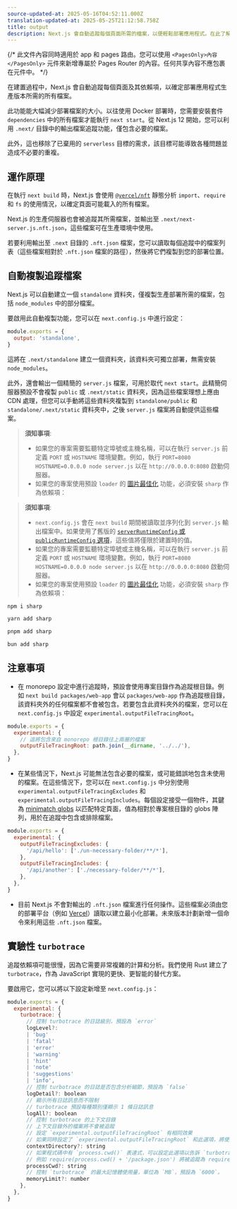 ```yaml
---
source-updated-at: 2025-05-16T04:52:11.000Z
translation-updated-at: 2025-05-25T21:12:58.758Z
title: output
description: Next.js 會自動追蹤每個頁面所需的檔案，以便輕鬆部署應用程式。在此了解其運作原理。
---
```


{/* 此文件內容同時適用於 app 和 pages 路由。您可以使用 `<PagesOnly>內容</PagesOnly>` 元件來新增專屬於 Pages Router 的內容。任何共享內容不應包裹在元件中。 */}

在建置過程中，Next.js 會自動追蹤每個頁面及其依賴項，以確定部署應用程式生產版本所需的所有檔案。

此功能能大幅減少部署檔案的大小。以往使用 Docker 部署時，您需要安裝套件 `dependencies` 中的所有檔案才能執行 `next start`。從 Next.js 12 開始，您可以利用 `.next/` 目錄中的輸出檔案追蹤功能，僅包含必要的檔案。

此外，這也移除了已棄用的 `serverless` 目標的需求，該目標可能導致各種問題並造成不必要的重複。

## 運作原理

在執行 `next build` 時，Next.js 會使用 [`@vercel/nft`](https://github.com/vercel/nft) 靜態分析 `import`、`require` 和 `fs` 的使用情況，以確定頁面可能載入的所有檔案。

Next.js 的生產伺服器也會被追蹤其所需檔案，並輸出至 `.next/next-server.js.nft.json`，這些檔案可在生產環境中使用。

若要利用輸出至 `.next` 目錄的 `.nft.json` 檔案，您可以讀取每個追蹤中的檔案列表（這些檔案相對於 `.nft.json` 檔案的路徑），然後將它們複製到您的部署位置。

## 自動複製追蹤檔案

Next.js 可以自動建立一個 `standalone` 資料夾，僅複製生產部署所需的檔案，包括 `node_modules` 中的部分檔案。

要啟用此自動複製功能，您可以在 `next.config.js` 中進行設定：

```js filename="next.config.js"
module.exports = {
  output: 'standalone',
}
```

這將在 `.next/standalone` 建立一個資料夾，該資料夾可獨立部署，無需安裝 `node_modules`。

此外，還會輸出一個精簡的 `server.js` 檔案，可用於取代 `next start`。此精簡伺服器預設不會複製 `public` 或 `.next/static` 資料夾，因為這些檔案理想上應由 CDN 處理，但您可以手動將這些資料夾複製到 `standalone/public` 和 `standalone/.next/static` 資料夾中，之後 `server.js` 檔案將自動提供這些檔案。

<AppOnly>

> **須知事項**:
>
> - 如果您的專案需要監聽特定埠號或主機名稱，可以在執行 `server.js` 前定義 `PORT` 或 `HOSTNAME` 環境變數。例如，執行 `PORT=8080 HOSTNAME=0.0.0.0 node server.js` 以在 `http://0.0.0.0:8080` 啟動伺服器。
> - 如果您的專案使用預設 `loader` 的 [圖片最佳化](/docs/app/building-your-application/optimizing/images) 功能，必須安裝 `sharp` 作為依賴項：

</AppOnly>

<PagesOnly>

> **須知事項**:
>
> - `next.config.js` 會在 `next build` 期間被讀取並序列化到 `server.js` 輸出檔案中。如果使用了舊版的 [`serverRuntimeConfig` 或 `publicRuntimeConfig` 選項](/docs/pages/api-reference/next-config-js/runtime-configuration)，這些值將僅限於建置時的值。
> - 如果您的專案需要監聽特定埠號或主機名稱，可以在執行 `server.js` 前定義 `PORT` 或 `HOSTNAME` 環境變數。例如，執行 `PORT=8080 HOSTNAME=0.0.0.0 node server.js` 以在 `http://0.0.0.0:8080` 啟動伺服器。
> - 如果您的專案使用預設 `loader` 的 [圖片最佳化](/docs/pages/building-your-application/optimizing/images) 功能，必須安裝 `sharp` 作為依賴項：

</PagesOnly>

```bash filename="Terminal"
npm i sharp
```

```bash filename="Terminal"
yarn add sharp
```

```bash filename="Terminal"
pnpm add sharp
```

```bash filename="Terminal"
bun add sharp
```

## 注意事項

- 在 monorepo 設定中進行追蹤時，預設會使用專案目錄作為追蹤根目錄。例如 `next build packages/web-app` 會以 `packages/web-app` 作為追蹤根目錄，該資料夾外的任何檔案都不會被包含。若要包含此資料夾外的檔案，您可以在 `next.config.js` 中設定 `experimental.outputFileTracingRoot`。

```js filename="packages/web-app/next.config.js"
module.exports = {
  experimental: {
    // 這將包含來自 monorepo 根目錄往上兩層的檔案
    outputFileTracingRoot: path.join(__dirname, '../../'),
  },
}
```

- 在某些情況下，Next.js 可能無法包含必要的檔案，或可能錯誤地包含未使用的檔案。在這些情況下，您可以在 `next.config.js` 中分別使用 `experimental.outputFileTracingExcludes` 和 `experimental.outputFileTracingIncludes`。每個設定接受一個物件，其鍵為 [minimatch globs](https://www.npmjs.com/package/minimatch) 以匹配特定頁面，值為相對於專案根目錄的 globs 陣列，用於在追蹤中包含或排除檔案。

```js filename="next.config.js"
module.exports = {
  experimental: {
    outputFileTracingExcludes: {
      '/api/hello': ['./un-necessary-folder/**/*'],
    },
    outputFileTracingIncludes: {
      '/api/another': ['./necessary-folder/**/*'],
    },
  },
}
```

- 目前 Next.js 不會對輸出的 `.nft.json` 檔案進行任何操作。這些檔案必須由您的部署平台（例如 [Vercel](https://vercel.com)）讀取以建立最小化部署。未來版本計劃新增一個命令來利用這些 `.nft.json` 檔案。

## 實驗性 `turbotrace`

追蹤依賴項可能很慢，因為它需要非常複雜的計算和分析。我們使用 Rust 建立了 `turbotrace`，作為 JavaScript 實現的更快、更智能的替代方案。

要啟用它，您可以將以下設定新增至 `next.config.js`：

```js filename="next.config.js"
module.exports = {
  experimental: {
    turbotrace: {
      // 控制 turbotrace 的日誌級別，預設為 `error`
      logLevel?:
      | 'bug'
      | 'fatal'
      | 'error'
      | 'warning'
      | 'hint'
      | 'note'
      | 'suggestions'
      | 'info',
      // 控制 turbotrace 的日誌是否包含分析細節，預設為 `false`
      logDetail?: boolean
      // 顯示所有日誌訊息而不限制
      // turbotrace 預設每種類別僅顯示 1 條日誌訊息
      logAll?: boolean
      // 控制 turbotrace 的上下文目錄
      // 上下文目錄外的檔案將不會被追蹤
      // 設定 `experimental.outputFileTracingRoot` 有相同效果
      // 如果同時設定了 `experimental.outputFileTracingRoot` 和此選項，將使用 `experimental.turbotrace.contextDirectory`
      contextDirectory?: string
      // 如果程式碼中有 `process.cwd()` 表達式，可以設定此選項以告訴 `turbotrace` 追蹤時的 `process.cwd()` 值。
      // 例如 require(process.cwd() + '/package.json') 將被追蹤為 require('/path/to/cwd/package.json')
      processCwd?: string
      // 控制 `turbotrace` 的最大記憶體使用量，單位為 `MB`，預設為 `6000`。
      memoryLimit?: number
    },
  },
}
```